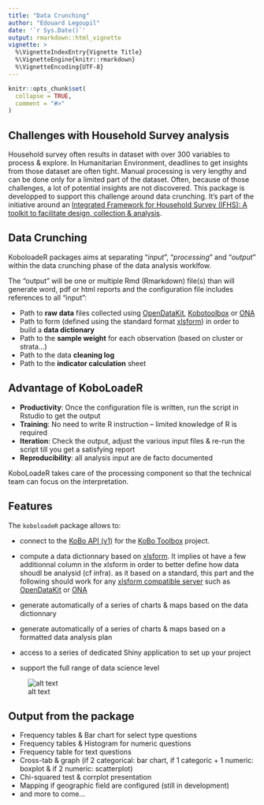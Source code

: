 ```yaml
---
title: "Data Crunching"
author: "Edouard Legoupil"
date: '`r Sys.Date()`'
output: rmarkdown::html_vignette
vignette: >
  %\VignetteIndexEntry{Vignette Title}
  %\VignetteEngine{knitr::rmarkdown}
  %\VignetteEncoding{UTF-8}
---
```


```r
knitr::opts_chunk$set(
  collapse = TRUE,
  comment = "#>"
)
```



## Challenges with Household Survey analysis

Household survey often results in dataset with over 300 variables to process & explore. In Humanitarian Environment, deadlines to get insights from those dataset are often tight. Manual processing is very lengthy and can be done only for a limited part of the dataset. Often, because of those challenges, a lot of potential insights are not discovered. This package is developped to support this challenge around data crunching. It's part of the initiative around an [Integrated Framework for Household Survey (IFHS): A toolkit to facilitate design, collection & analysis](https://unhcr.github.io/Integrated-framework-household-survey/).

## Data Crunching

KoboloadeR packages aims at separating “_input_”, “_processing_” and “_output_” within the data crunching phase of the data analysis worklfow.

The “output” will be one or multiple Rmd (Rmarkdown) file(s) than will generate word, pdf or html reports and the configuration file includes references to all “input”:  
 
 * Path to __raw data__ files collected using [OpenDataKit](https://opendatakit.org/), [Kobotoolbox](http://www.kobotoolbox.org/) or [ONA](https://ona.io)  
 * Path to form (defined using the standard format [xlsform](http://xlsform.org)) in order to build a __data dictionary__  
 * Path to the __sample weight__ for each observation (based on cluster or strata...)   
 * Path to the data __cleaning log__  
 * Path to the __indicator calculation__ sheet  

## Advantage of KoboLoadeR 

 * __Productivity__: Once the configuration file is written, run the script in Rstudio to get the output
 * __Training__: No need to write R instruction – limited knowledge of R is required
 * __Iteration__: Check the output, adjust the various input files & re-run the script till you get a satisfying report
 * __Reproducibility__: all analysis input are de facto documented  

KoboLoadeR takes care of the processing component so that the technical team can focus on the interpretation.



## Features

The `koboloadeR` package allows to:

* connect to the [KoBo API (v1)](https://kc.kobotoolbox.org/api/v1/) for the [KoBo Toolbox](http://www.kobotoolbox.org/) project. 

* compute a data dictionnary based on [xlsform](http://xlsform.org). It implies ot have a few additionnal column in the xlsform in order to better define how data shoudl be analysid (cf infra). as it based on a standard, this part and the following should work for any [xlsform compatible server](http://xlsform.org/#xlsform-tools) such as [OpenDataKit](https://opendatakit.org/) or [ONA](https://ona.io/home/)

* generate automatically of a series of charts & maps based on the data dictionnary

* generate automatically of a series of charts & maps based on a formatted data analysis plan

* access to a series of dedicated Shiny application to set up your project

* support the full range of data science level

![alt text](https://raw.githubusercontent.com/unhcr/koboloadeR/gh-pages/inst/script/datascience.png)

## Output from the package  

 * Frequency tables & Bar chart for select type questions
 * Frequency tables & Histogram for numeric questions
 * Frequency table for text questions
 * Cross-tab & graph (if 2 categorical: bar chart, if 1 categoric + 1 numeric: boxplot & if 2 numeric: scatterplot)
 * Chi-squared test & corrplot presentation
 * Mapping if geographic field are configured (still in development)
 * and more to come...
